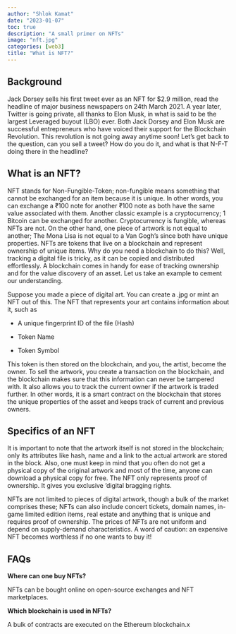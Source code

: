 ```yaml
---
author: "Shlok Kamat"
date: "2023-01-07"
toc: true
description: "A small primer on NFTs"
image: "nft.jpg"
categories: [web3]
title: "What is NFT?"
---
```


## Background

Jack Dorsey sells his first tweet ever as an NFT for \$2.9 million, read the headline of major business newspapers on 24th March 2021. A year later, Twitter is going private, all thanks to Elon Musk, in what is said to be the largest Leveraged buyout (LBO) ever. Both Jack Dorsey and Elon Musk are successful entrepreneurs who have voiced their support for the Blockchain Revolution. This revolution is not going away anytime soon! Let's get back to the question, can you sell a tweet? How do you do it, and what is that N-F-T doing there in the headline?

## What is an NFT?

NFT stands for Non-Fungible-Token; non-fungible means something that cannot be exchanged for an item because it is unique. In other words, you can exchange a ₹100 note for another ₹100 note as both have the same value associated with them. Another classic example is a cryptocurrency; 1 Bitcoin can be exchanged for another. Cryptocurrency is fungible, whereas NFTs are not. On the other hand, one piece of artwork is not equal to another; The Mona Lisa is not equal to a Van Gogh's since both have unique properties. NFTs are tokens that live on a blockchain and represent ownership of unique items. Why do you need a blockchain to do this? Well, tracking a digital file is tricky, as it can be copied and distributed effortlessly. A blockchain comes in handy for ease of tracking ownership and for the value discovery of an asset. Let us take an example to cement our understanding.

Suppose you made a piece of digital art. You can create a .jpg or mint an NFT out of this. The NFT that represents your art contains information about it, such as

-   A unique fingerprint ID of the file (Hash)

-   Token Name

-   Token Symbol

This token is then stored on the blockchain, and you, the artist, become the owner. To sell the artwork, you create a transaction on the blockchain, and the blockchain makes sure that this information can never be tampered with. It also allows you to track the current owner if the artwork is traded further. In other words, it is a smart contract on the blockchain that stores the unique properties of the asset and keeps track of current and previous owners.

## Specifics of an NFT

It is important to note that the artwork itself is not stored in the blockchain; only its attributes like hash, name and a link to the actual artwork are stored in the block. Also, one must keep in mind that you often do not get a physical copy of the original artwork and most of the time, anyone can download a physical copy for free. The NFT only represents proof of ownership. It gives you exclusive 'digital bragging rights.

NFTs are not limited to pieces of digital artwork, though a bulk of the market comprises these; NFTs can also include concert tickets, domain names, in-game limited edition items, real estate and anything that is unique and requires proof of ownership. The prices of NFTs are not uniform and depend on supply-demand characteristics. A word of caution: an expensive NFT becomes worthless if no one wants to buy it!

## FAQs

**Where can one buy NFTs?**

NFTs can be bought online on open-source exchanges and NFT marketplaces.

**Which blockchain is used in NFTs?**

A bulk of contracts are executed on the Ethereum blockchain.x
